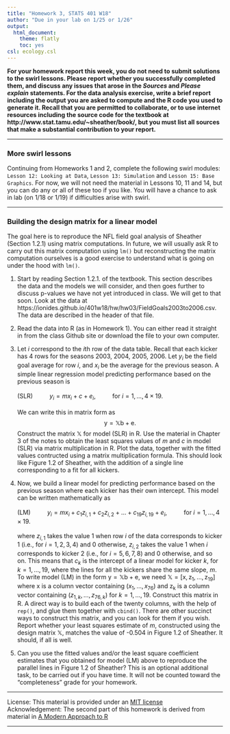 ```yaml
---
title: "Homework 3, STATS 401 W18"
author: "Due in your lab on 1/25 or 1/26"
output:
  html_document:
    theme: flatly
    toc: yes
csl: ecology.csl
---
```


\newcommand\mat[1]{\mathbb{#1}}
\renewcommand\vec[1]{\boldsymbol{\mathrm{#1}}}
\newcommand\xtranspose{{\mbox{\tiny \textsc{t}}}}
\newcommand\transpose{{\scriptscriptstyle \mathrm{T}}}

**For your homework report this week, you do not need to submit solutions to the swirl lessons. 
Please report whether you successfully completed them, and discuss any issues that arose in the  _Sources_ and _Please explain_ statements. 
For the data analysis exercise, write a brief report including the output you are asked to compute and the R code you used to generate it.
Recall that you are permitted to collaborate, or to use internet resources including the source code for the textbook at http://www.stat.tamu.edu/~sheather/book/, but you must list all sources that make a substantial contribution to your report.**

--------------

### More swirl lessons

Continuing from Homeworks 1 and 2, complete the following swirl modules: ```Lesson 12: Looking at Data```, ```Lesson 13: Simulation``` and ```Lesson 15: Base Graphics```. 
For now, we will not need the material in Lessons 10, 11 and 14, but you can do any or all of these too if you like. 
You will have a chance to ask in lab (on 1/18 or 1/19) if difficulties arise with swirl.

---------------

### Building the design matrix for a linear model

The goal here is to reproduce the NFL field goal analysis of Sheather (Section 1.2.1) using matrix computations. 
In future, we will usually ask R to carry out this matrix computation using `lm()` but reconstructing the matrix computation ourselves is a good exercise to understand what is going on under the hood with `lm()`.

1. Start by reading Section 1.2.1. of the textbook. 
This section describes the data and the models we will consider, and then goes further to discuss p-values we have not yet introduced in class.  We will get to that soon. 
Look at the data at https://ionides.github.io/401w18/hw/hw03/FieldGoals2003to2006.csv.
The data are described in the header of that file.

2. Read the data into R (as in Homework 1). You can either read it straight in from the class Github site or download the file to your own computer.

3. Let $i$ correspond to the $i$th row of the data table. 
Recall that each kicker has $4$ rows for the seasons 2003, 2004, 2005, 2006.
Let $y_i$ be the field goal average for row $i$, and $x_i$ be the average for the previous season.
A simple linear regression model predicting performance based on the previous season is
<br><br>
(SLR) $\hspace{1cm}y_i = m x_i + c + e_i, \hspace{1cm}$ for $i=1,\dots,4\times 19$.
<br><br>
We can write this in matrix form as
$$ \vec{y} = \mat{X}\vec{b} + \vec{e}.$$
Construct the matrix $\mat{X}$ for model (SLR) in R. 
Use the material in Chapter 3 of the notes to obtain the least squares values of $m$ and $c$ in model (SLR) via matrix multiplication in R.
Plot the data, together with the fitted values contructed using a matrix multiplication formula.
This should look like Figure 1.2 of Sheather, with the addition of a single line corresponding to a fit for all kickers.

4. Now, we build a linear model for predicting performance based on the previous season where each kicker has their own intercept. 
This model can be written mathematically as
<br><br>
(LM) $\hspace{1cm}y_i = m x_i + c_1 z_{i,1} + c_2 z_{i,2} +\dots+c_{19}z_{i,19} + e_i, \hspace{1cm}$ for $i=1,\dots,4\times 19$.
<br><br>
where $z_{i,1}$ takes the value $1$ when row $i$ of the data corresponds to kicker 1 (i.e., for $i=1,2,3,4$) and $0$ otherwise, $z_{i,2}$ takes the value $1$ when $i$ corresponds to kicker 2 (i.e., for $i=5,6,7,8$) and $0$ otherwise, and so on.
This means that $c_k$ is the intercept of a linear model for kicker $k$, for $k=1,\dots,19$, where the lines for all the kickers share the same slope, $m$.
To write model (LM) in the form $\vec{y} = \mat{X}\vec{b} + \vec{e}$, we need $\mat{X}=[\vec{x},\vec{z_1},\dots,\vec{z_{19}}]$ where $\vec{x}$ is a column vector containing $(x_1,\dots,x_{76})$ and $\vec{z_k}$ is a column vector containing $(z_{1,k},\dots,z_{76,k})$ for $k=1,\dots,19$.
Construct this matrix in R. 
A direct way is to build each of the twenty columns, with the help of `rep()`, and glue them together with `cbind()`. 
There are other succinct ways to construct this matrix, and you can look for them if you wish. 
Report whether your least squares estimate of $m$, constructed using the design matrix $\mat{X}$,
 matches the value of -0.504 in Figure 1.2 of Sheather. 
It should, if all is well.

5. Can you use the fitted values and/or the least square coefficient estimates that you obtained for model (LM) above to reproduce the parallel lines in Figure 1.2 of Sheather? This is an optional additional task, to be carried out if you have time. It will not be counted toward the "completeness" grade for your homework.


--------------


License: This material is provided under an [MIT license](https://ionides.github.io/401w18/LICENSE)<br>
Acknowledgement: The second part of this homework is derived from material in [A Modern Approach to R](http://www.stat.tamu.edu/~sheather/book/)

------
